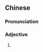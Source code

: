 {{also|混沦}}
==Chinese==
{{zh-forms|s=混沦}}

===Pronunciation===
{{zh-pron
|m=hùndùn
|c=wan6 leon4
|cat=a
}}

===Adjective===
{{zh-adj}}

# {{lb|zh|obsolete}} {{zh-alt-form|混沌}}